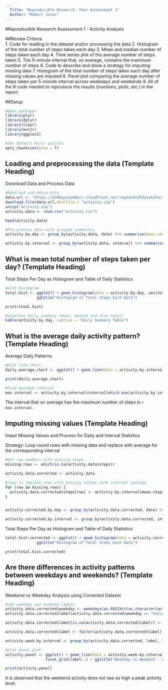 ```yaml
---
  Title: "Reproducible Research: Peer Assessment 1"
  Author: "Robert Jones"
---
```

  
#Reproducible Research Assessment 1 - Activity Analysis
  
##Review Criteria  
1. Code for reading in the dataset and/or processing the data
2. Histogram of the total number of steps taken each day
3. Mean and median number of steps taken each day
4. Time series plot of the average number of steps taken
5. The 5-minute interval that, on average, contains the maximum number of steps
6. Code to describe and show a strategy for imputing missing data
7. Histogram of the total number of steps taken each day after missing values are imputed
8. Panel plot comparing the average number of steps taken per 5-minute interval across weekdays and weekends
9. All of the R code needed to reproduce the results (numbers, plots, etc.) in the report

##Setup 
```r
#Open packages
library(plyr)
library(dplyr)
library(tidyr)
library(knitr)
library(ggplot2)

#Set default knitr options
opts_chunk$set(echo = T)

```

## Loading and preprocessing the data (Template Heading)
Download Data and Process Data
``` r
#Download and Unzip Data
data.url <- "https://d396qusza40orc.cloudfront.net/repdata%2Fdata%2Factivity.zip"
download.file(data.url,destfile = "activity.zip")
unzip("activity.zip")
activity.data <- read.csv("activity.csv")

head(activity.data)

#Pre-process data with grouped summaries
activity.by.day <- group_by(activity.data, date) %>% summarise(mean.steps = mean(steps, na.rm = T), total.steps = sum(steps, na.rm = T), median.steps = median(steps, na.rm = T))

activity.by.interval <- group_by(activity.data, interval) %>% summarise(mean.steps = mean(steps, na.rm = T), total.steps = sum(steps, na.rm = T), median.steps = median(steps, na.rm = T))
```

## What is mean total number of steps taken per day? (Template Heading)
Total Steps Per Day as Histogram and Table of Daily Statistics
```r
#plot histogram
total.hist <- ggplot() + geom_histogram(data = activity.by.day, aes(total.steps), binwidth = 2000) +
              ggtitle("Histogram of Total Steps Each Data")

print(total.hist)

#Generate daily summary (mean, median and also total)
kable(activity.by.day, caption = "Daily Summary Table")
```

## What is the average daily activity pattern? (Template Heading)
Average Daily Patterns
```r
#plot line chart
daily.average.chart <- ggplot() + geom_line(data = activity.by.interval, aes(interval, mean.steps)) + ggtitle("Average Daily Steps")

print(daily.average.chart)

#find maximum interval
max.interval <- activity.by.interval$interval[which.max(activity.by.interval$mean.steps)]

```
The interval that on average has the maximum number of steps is `r max.interval`.

## Imputing missing values (Template Heading)
Imput Missing Values and Process for Daily and Interval Statistics

Strategy: Loop round rows with missing data and replace with average for the corresponding interval
```r
#Get row numbers with missing steps
missing.rows <- which(is.na(activity.data$steps))

activity.data.corrected <- activity.data

#loop to replace rows with missing values with interval average
for (row in missing.rows) {
  activity.data.corrected$steps[row] <- activity.by.interval$mean.steps[activity.by.interval$interval == activity.data.corrected$interval[row]]
}


activity.corrected.by.day <- group_by(activity.data.corrected, date) %>% summarise(mean.steps = mean(steps, na.rm = T), total.steps = sum(steps, na.rm = T), median.steps = median(steps, na.rm = T))

activity.corrected.by.interval <- group_by(activity.data.corrected, interval) %>% summarise(mean.steps = mean(steps, na.rm = T), total.steps = sum(steps, na.rm = T), median.steps = median(steps, na.rm = T))
```


Total Steps Per Day as Histogram and Table of Daily Statistics
```r
total.hist.corrected <- ggplot() + geom_histogram(data = activity.corrected.by.day, aes(total.steps), binwidth = 2000) +
              ggtitle("Histogram of Total Steps Each Data")

print(total.hist.corrected)
```

## Are there differences in activity patterns between weekdays and weekends? (Template Heading) 
Weekend vs Weekday Analysis using Corrected Dataset
```r
#add weekday and weekend labels
activity.data.corrected$weekday <- weekdays(as.POSIXct(as.character(activity.data.corrected$date)))
activity.data.corrected$label[activity.data.corrected$weekday == "Saturday" | activity.data.corrected$weekday == "Sunday"] <- "Weekend"

activity.data.corrected$label[is.na(activity.data.corrected$label)] <- "Weekday"

activity.data.corrected$label <- factor(activity.data.corrected$label)

activity.week.by.interval <- group_by(activity.data.corrected, label, interval) %>% summarise(mean.steps = mean(steps, na.rm = T), total.steps = sum(steps, na.rm = T), median.steps = median(steps, na.rm = T))

#plot panel plot
activity.panel <- ggplot() + geom_line(data = activity.week.by.interval, aes(interval, mean.steps)) +
                  facet_grid(label~.) + ggtitle("Weekday vs Weekend - Average Daily Steps")

print(activity.panel)
```

It is observed that the weekend activity does not see as high a peak activity level.

